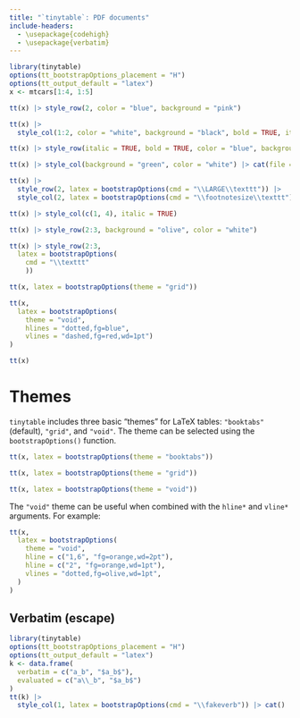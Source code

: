 ```yaml
---
title: "`tinytable`: PDF documents"
include-headers:
  - \usepackage{codehigh}
  - \usepackage{verbatim}
---
```


```r
library(tinytable)
options(tt_bootstrapOptions_placement = "H")
options(tt_output_default = "latex")
x <- mtcars[1:4, 1:5]
```

```r
tt(x) |> style_row(2, color = "blue", background = "pink")
```

```r
tt(x) |>
  style_col(1:2, color = "white", background = "black", bold = TRUE, italic = TRUE)
```

```r
tt(x) |> style_row(italic = TRUE, bold = TRUE, color = "blue", background = "pink")
```

```r
tt(x) |> style_col(background = "green", color = "white") |> cat(file = "~/Downloads/trash.html")
```

```r
tt(x) |>
  style_row(2, latex = bootstrapOptions(cmd = "\\LARGE\\texttt")) |>
  style_col(2, latex = bootstrapOptions(cmd = "\\footnotesize\\texttt"))
```

```r
tt(x) |> style_col(c(1, 4), italic = TRUE)
```

```r
tt(x) |> style_row(2:3, background = "olive", color = "white")
```

```r
tt(x) |> style_row(2:3,
  latex = bootstrapOptions(
    cmd = "\\texttt"
    ))
```

```r
tt(x, latex = bootstrapOptions(theme = "grid"))
```

```r
tt(x,
  latex = bootstrapOptions(
    theme = "void",
    hlines = "dotted,fg=blue",
    vlines = "dashed,fg=red,wd=1pt")
)
```

```r
tt(x)
```

# Themes

`tinytable` includes three basic "themes" for LaTeX tables: `"booktabs"` (default), `"grid"`, and `"void"`. The theme can be selected using the `bootstrapOptions()` function.

```r
tt(x, latex = bootstrapOptions(theme = "booktabs"))
```

```r
tt(x, latex = bootstrapOptions(theme = "grid"))
```

```r
tt(x, latex = bootstrapOptions(theme = "void"))
```

The `"void"` theme can be useful when combined with the `hline*`  and `vline*` arguments. For example:

```r
tt(x,
  latex = bootstrapOptions(
    theme = "void",
    hline = c("1,6", "fg=orange,wd=2pt"),
    hline = c("2", "fg=orange,wd=1pt"),
    vlines = "dotted,fg=olive,wd=1pt",
  )
)
```


## Verbatim (escape)


```r
library(tinytable)
options(tt_bootstrapOptions_placement = "H")
options(tt_output_default = "latex")
k <- data.frame(
  verbatim = c("a_b", "$a_b$"),
  evaluated = c("a\\_b", "$a_b$")
)
tt(k) |> 
  style_col(1, latex = bootstrapOptions(cmd = "\\fakeverb")) |> cat()
```


